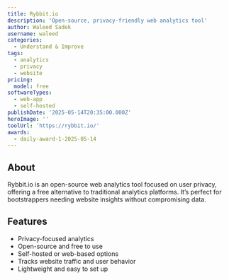 ```yaml
---
title: Rybbit.io
description: 'Open-source, privacy-friendly web analytics tool'
author: Waleed Sadek
username: waleed
categories:
  - Understand & Improve
tags:
  - analytics
  - privacy
  - website
pricing:
  model: free
softwareTypes:
  - web-app
  - self-hosted
publishDate: '2025-05-14T20:35:00.000Z'
heroImage: ''
toolUrl: 'https://rybbit.io/'
awards:
  - daily-award-1-2025-05-14
---
```

## About
Rybbit.io is an open-source web analytics tool focused on user privacy, offering a free alternative to traditional analytics platforms. It’s perfect for bootstrappers needing website insights without compromising data.

## Features
- Privacy-focused analytics
- Open-source and free to use
- Self-hosted or web-based options
- Tracks website traffic and user behavior
- Lightweight and easy to set up
